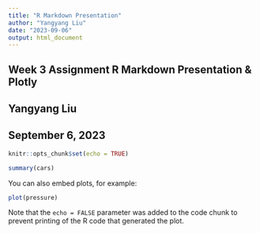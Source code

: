 ```yaml
---
title: "R Markdown Presentation"
author: "Yangyang Liu"
date: "2023-09-06"
output: html_document
---
```

## Week 3 Assignment R Markdown Presentation & Plotly
## Yangyang Liu
## September 6, 2023

```r
knitr::opts_chunk$set(echo = TRUE)
```


```r
summary(cars)
```





You can also embed plots, for example:

```r
plot(pressure)
```

Note that the `echo = FALSE` parameter was added to the code chunk to prevent printing of the R code that generated the plot.
